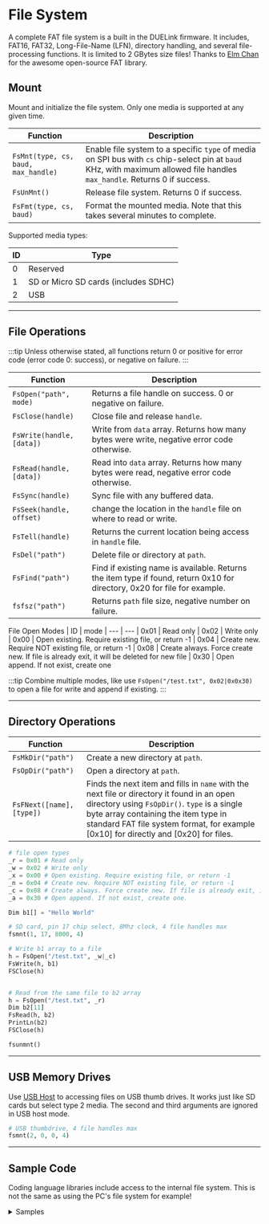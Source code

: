 
# File System

A complete FAT file system is a built in the DUELink firmware. It includes, FAT16, FAT32, Long-File-Name (LFN), directory handling, and several file-processing functions. It is limited to 2 GBytes size files! Thanks to [Elm Chan](http://elm-chan.org/docs/fat_e.html) for the awesome open-source FAT library.

## Mount

Mount and initialize the file system. Only one media is supported at any given time.

| Function                            | Description                                                                                                                                                                |
| ----------------- | ----------------------------- |
| `FsMnt(type, cs, baud, max_handle)` | Enable file system to a specific `type` of media on SPI bus with `cs` chip-select pin at `baud` KHz, with maximum allowed file handles `max_handle`. Returns 0 if success. |
| `FsUnMnt()`                         | Release file system. Returns 0 if success.                                                                                                                                 |
| `FsFmt(type, cs, baud)`             | Format the mounted media. Note that this takes several minutes to complete.                                                                                                |

Supported media types:

| ID  | Type                                 |
| --- | ------------------------------------ |
| 0   | Reserved                             |
| 1   | SD or Micro SD cards (includes SDHC) |
| 2   | USB                                  |

---

## File Operations

:::tip
Unless otherwise stated, all functions return 0 or positive for error code (error code 0: success), or negative on failure.
:::

| Function                  | Description                                                                                                               |
| ------------------------- | ------------------------------------------------------------------------------------------------------------------------- |
| `FsOpen("path", mode)`    | Returns a file handle on success. 0 or negative on failure.                                                               |
| `FsClose(handle)`         | Close file and release `handle`.                                                                                          |
| `FsWrite(handle, [data])` | Write from `data` array. Returns how many bytes were write, negative error code otherwise.                                |
| `FsRead(handle, [data])`  | Read into `data` array. Returns how many bytes were read, negative error code otherwise.                                  |
| `FsSync(handle)`          | Sync file with any buffered data.                                                                                         |
| `FsSeek(handle, offset)`  | change the location in the `handle` file on where to read or write.                                                       |
| `FsTell(handle)`          | Returns the current location being access in `handle` file.                                                               |
| `FsDel("path")`           | Delete file or directory at `path`.                                                                                       |
| `FsFind("path")`          | Find if existing name is available. Returns the item type if found, return 0x10 for directory, 0x20 for file for example. |
| `fsfsz("path")`           | Returns `path` file size, negative number on failure.                                                                     |

File Open Modes
| ID | mode
| --- | ---
| 0x01 | Read only
| 0x02 | Write only
| 0x00 | Open existing. Require existing file, or return -1
| 0x04 | Create new. Require NOT existing file, or return -1
| 0x08 | Create always. Force create new. If file is already exit, it will be deleted for new file
| 0x30 | Open append. If not exist, create one

:::tip
Combine multiple modes, like use `FsOpen("/test.txt", 0x02|0x0x30)` to open a file for write and append if existing.
:::

---

## Directory Operations

| Function                  | Description                                                                                                                                                                                                                                                               |
| ------------------------- | ------------------------------------------------------------------------------------------------------------------------------------------------------------------------------------------------------------------------------------------------------------------------- |
| `FsMkDir("path")`         | Create a new directory at `path`.                                                                                                                                                                                                                                         |
| `FsOpDir("path")`         | Open a directory at `path`.                                                                                                                                                                                                                                               |
| `FsFNext([name], [type])` | Finds the next item and fills in `name` with the next file or directory it found in an open directory using `FsOpDir()`. `type` is a single byte array containing the item type in standard FAT file system format, for example [0x10] for directly and [0x20] for files. |


```py
# file open types
_r = 0x01 # Read only
_w = 0x02 # Write only
_x = 0x00 # Open existing. Require existing file, or return -1
_n = 0x04 # Create new. Require NOT existing file, or return -1
_c = 0x08 # Create always. Force create new. If file is already exit, it will be deleted for new file.
_a = 0x30 # Open append. If not exist, create one.

Dim b1[] = "Hello World"

# SD card, pin 17 chip select, 8Mhz clock, 4 file handles max
fsmnt(1, 17, 8000, 4)

# Write b1 array to a file
h = FsOpen("/test.txt", _w|_c)
FsWrite(h, b1)
FSClose(h)


# Read from the same file to b2 array
h = FsOpen("/test.txt", _r)
Dim b2[11]
FsRead(h, b2)
PrintLn(b2)
FSClose(h)

fsunmnt()
```

---

## USB Memory Drives

Use  [USB Host](../catalog/com/usb-host) to accessing files on USB thumb drives. It works just like SD cards but select type 2 media. The second and third arguments are ignored in USB host mode.

```py
# USB thumbdrive, 4 file handles max
fsmnt(2, 0, 0, 4)
```

---

## Sample Code

Coding language libraries include access to the internal file system. This is not the same as using the PC's file system for example!

<details>
  <summary>Samples</summary>
<Tabs groupid="language" queryString="show"
  values={[
    {label: 'Script', value: 'script'},
    {label: 'Python', value: 'py'},
    {label: 'JavaScript', value: 'js'},
]}>
<TabItem value="script">
```py
# Mount SD card, pin 17 chip select, 8Mhz clock, 4 file handles max
fsmnt(1, 17, 8000, 4)

# open file test.txt to write, mode (0x02 | 0x08)
_h = FsOpen("/test.txt", 0x2|0x8)

# write 4 bytes to handle h
_w = FsWrite_(h, [1,2,3,4])

# close handle
FSClose(_h)
```
</TabItem>
<TabItem value="py">
```py
# Mount SD card, pin 17 chip select, 8Mhz clock, 4 file handles max
duelink.FileSystem.Mount(1, 17, 8000, 4)

# open file test.txt to write, mode (0x02 | 0x08)
h = duelink.FileSystem.Open("/test.txt", 0x02 | 0x08 )

# write 4 bytes to handle h
wrote = duelink.FileSystem.Write(h, [1,2,3,4])

# close handle
duelink.FileSystem.Close(h)
```
</TabItem>
<TabItem value="js">
```js
// Mount SD card, pin 17 chip select, 8Mhz clock, 4 file handles max
await duelink.FileSystem.Mount(1, 17, 8000, 4)

// open file test.txt to write, mode (0x02 | 0x08)
let h = await duelink.FileSystem.Open("/test.txt", 0x02 | 0x08 )

// write 4 bytes to handle h
let wrote = await duelink.FileSystem.Write(h, [1,2,3,4])

// close handle
await duelink.FileSystem.Close(h)

```
</TabItem>
</Tabs>
</details>


